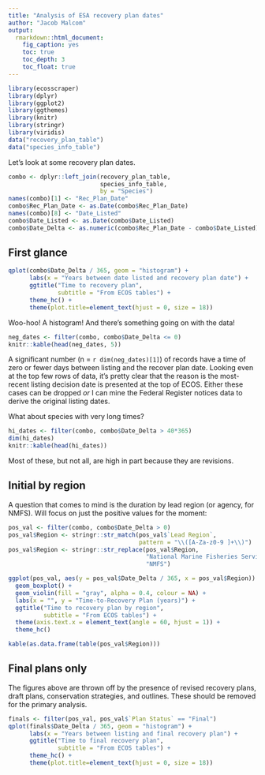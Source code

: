 ```yaml
---
title: "Analysis of ESA recovery plan dates"
author: "Jacob Malcom"
output: 
  rmarkdown::html_document:
    fig_caption: yes
    toc: true
    toc_depth: 3
    toc_float: true
---
```


<script async defer src="https://hypothes.is/embed.js"></script>

```r
library(ecosscraper)
library(dplyr)
library(ggplot2)
library(ggthemes)
library(knitr)
library(stringr)
library(viridis)
data("recovery_plan_table")
data("species_info_table")
```

Let's look at some recovery plan dates.

```r
combo <- dplyr::left_join(recovery_plan_table,
                          species_info_table,
                          by = "Species")
names(combo)[1] <- "Rec_Plan_Date"
combo$Rec_Plan_Date <- as.Date(combo$Rec_Plan_Date)
names(combo)[8] <- "Date_Listed"
combo$Date_Listed <- as.Date(combo$Date_Listed)
combo$Date_Delta <- as.numeric(combo$Rec_Plan_Date - combo$Date_Listed)
```

## First glance

```r
qplot(combo$Date_Delta / 365, geom = "histogram") +
      labs(x = "Years between date listed and recovery plan date") +
      ggtitle("Time to recovery plan", 
              subtitle = "From ECOS tables") +
      theme_hc() +
      theme(plot.title=element_text(hjust = 0, size = 18))
```

Woo-hoo! A histogram! And there's something going on with the data!

```r
neg_dates <- filter(combo, combo$Date_Delta <= 0)
knitr::kable(head(neg_dates, 5))
```

A significant number (n = `r dim(neg_dates)[1]`) of records have a time of zero or fewer days between listing and the recover plan date. Looking even at the top few rows of data, it's pretty clear that the reason is the most-recent listing decision date is presented at the top of ECOS. Either these cases can be dropped _or_ I can mine the Federal Register notices data to derive the original listing dates.

What about species with very long times?

```r
hi_dates <- filter(combo, combo$Date_Delta > 40*365)
dim(hi_dates)
knitr::kable(head(hi_dates))
```

Most of these, but not all, are high in part because they are revisions. 

## Initial by region

A question that comes to mind is the duration by lead region (or agency, for NMFS). Will focus on just the positive values for the moment:

```r
pos_val <- filter(combo, combo$Date_Delta > 0)
pos_val$Region <- stringr::str_match(pos_val$`Lead Region`, 
                                     pattern = "\\([A-Za-z0-9 ]+\\)")
pos_val$Region <- stringr::str_replace(pos_val$Region,
                                       "National Marine Fisheries Service",
                                       "NMFS")

ggplot(pos_val, aes(y = pos_val$Date_Delta / 365, x = pos_val$Region)) +
  geom_boxplot() +
  geom_violin(fill = "gray", alpha = 0.4, colour = NA) +
  labs(x = "", y = "Time-to-Recovery Plan (years)") +
  ggtitle("Time to recovery plan by region", 
          subtitle = "From ECOS tables") +
  theme(axis.text.x = element_text(angle = 60, hjust = 1)) +
  theme_hc()

kable(as.data.frame(table(pos_val$Region)))
```

## Final plans only

The figures above are thrown off by the presence of revised recovery plans, draft plans, conservation strategies, and outlines. These should be removed for the primary analysis.

```r
finals <- filter(pos_val, pos_val$`Plan Status` == "Final")
qplot(finals$Date_Delta / 365, geom = "histogram") +
      labs(x = "Years between listing and final recovery plan") +
      ggtitle("Time to final recovery plan", 
              subtitle = "From ECOS tables") +
      theme_hc() +
      theme(plot.title=element_text(hjust = 0, size = 18))
```

